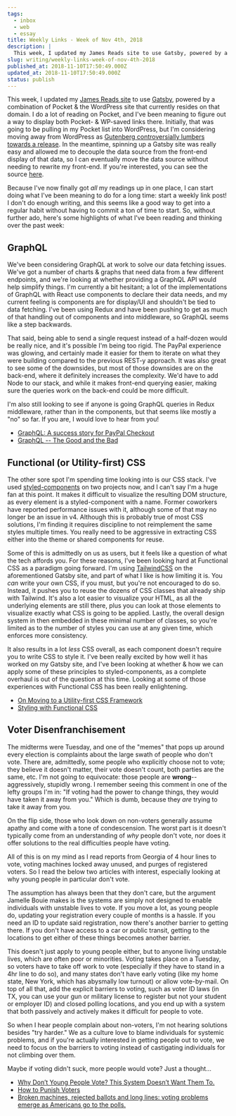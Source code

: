 ```yaml
---
tags:
  - inbox
  - web
  - essay
title: Weekly Links - Week of Nov 4th, 2018
description: |
  This week, I updated my James Reads site to use Gatsby, powered by a combination of Pocket & the WordPress site that currently resides on that domain. I do a lot of reading on Pocket, and I’ve been meaning to figure out a way to display both Pocket- & WP-saved links there. Initially, that was \[…]
slug: writing/weekly-links-week-of-nov-4th-2018
published_at: 2018-11-10T17:50:49.000Z
updated_at: 2018-11-10T17:50:49.000Z
status: publish
---
```

This week, I updated my [James Reads site](https://jamesdigioia.com/reading/) to use [Gatsby](http://gatsbyjs.org), powered by a combination of Pocket & the WordPress site that currently resides on that domain. I do a lot of reading on Pocket, and I've been meaning to figure out a way to display both Pocket- & WP-saved links there. Initially, that was going to be pulling in my Pocket list into WordPress, but I'm considering moving away from WordPress as [Gutenberg controversially lumbers towards a release](https://wptavern.com/calls-to-delay-wordpress-5-0-increase-developers-cite-usability-concerns-and-numerous-bugs-in-gutenberg). In the meantime, spinning up a Gatsby site was really easy and allowed me to decouple the data source from the front-end display of that data, so I can eventually move the data source without needing to rewrite my front-end. If you're interested, you can see the source [here](https://github.com/mAAdhaTTah/frontend).

Because I've now finally got *all* my readings up in one place, I can start doing what I've been meaning to do for a long time: start a weekly link post! I don't do enough writing, and this seems like a good way to get into a regular habit without having to commit a ton of time to start. So, without further ado, here's some highlights of what I've been reading and thinking over the past week:

## GraphQL

We've been considering GraphQL at work to solve our data fetching issues. We've got a number of charts & graphs that need data from a few different endpoints, and we're looking at whether providing a GraphQL API would help simplify things. I'm currently a bit hesitant; a lot of the implementations of GraphQL with React use components to declare their data needs, and my current feeling is components are for display/UI and shouldn't be tied to data fetching. I've been using Redux and have been pushing to get as much of that handling out of components and into middleware, so GraphQL seems like a step backwards.

That said, being able to send a single request instead of a half-dozen would be really nice, and it's possible I'm being too rigid. The PayPal experience was glowing, and certainly made it easier for them to iterate on what they were building compared to the previous REST-y approach. It was also great to see some of the downsides, but most of those downsides are on the back-end, where it definitely increases the complexity. We'd have to add Node to our stack, and while it makes front-end querying easier, making sure the queries work on the back-end could be more difficult.

I'm also still looking to see if anyone is going GraphQL queries in Redux middleware, rather than in the components, but that seems like mostly a "no" so far. If you are, I would love to hear from you!

* [GraphQL: A success story for PayPal Checkout](https://medium.com/paypal-engineering/graphql-a-success-story-for-paypal-checkout-3482f724fb53)
* [GraphQL -- The Good and the Bad](https://scotch.io/tutorials/graphql-the-good-and-the-bad)

## Functional (or Utility-first) CSS

The other sore spot I'm spending time looking into is our CSS stack. I've used [styled-components](https://styled-components.com) on two projects now, and I can't say I'm a huge fan at this point. It makes it difficult to visualize the resulting DOM structure, as every element is a styled-component with a name. Former coworkers have reported performance issues with it, although some of that may no longer be an issue in v4. Although this is probably true of most CSS solutions, I'm finding it requires discipline to not reimplement the same styles multiple times. You really need to be aggressive in extracting CSS either into the theme or shared components for reuse.

Some of this is admittedly on us as users, but it feels like a question of what the tech affords you. For these reasons, I've been looking hard at Functional CSS as a paradigm going forward. I'm using [TailwindCSS](https://tailwindcss.com) on the aforementioned Gatsby site, and part of what I like is how limiting it is. You *can* write your own CSS, if you must, but you're not encouraged to do so. Instead, it pushes you to reuse the dozens of CSS classes that already ship with Tailwind. It's also a lot easier to visualize your HTML, as all the underlying elements are still there, plus you can look at those elements to visualize exactly what CSS is going to be applied. Lastly, the overall design system in then embedded in these minimal number of classes, so you're limited as to the number of styles you can use at any given time, which enforces more consistency.

It also results in a lot *less* CSS overall, as each component doesn't require you to write CSS to style it. I've been really excited by how well it has worked on my Gatsby site, and I've been looking at whether & how we can apply some of these principles to styled-components, as a complete overhaul is out of the question at this time. Looking at some of those experiences with Functional CSS has been really enlightening.

* [On Moving to a Utility-first CSS Framework](https://familiar.studio/blog/utility-first-css-framework)
* [Styling with Functional CSS](https://blog.rangle.io/styling-with-functional-css/)

## Voter Disenfranchisement

The midterms were Tuesday, and one of the "memes" that pops up around every election is complaints about the large swath of people who don't vote. There are, admittedly, some people who explicitly choose not to vote; they believe it doesn't matter, their vote doesn't count, both parties are the same, etc. I'm not going to equivocate: those people are **wrong**--aggressively, stupidly wrong. I remember seeing this comment in one of the lefty groups I'm in: "If voting had the power to change things, they would have taken it away from you." Which is dumb, because they *are* trying to take it away from you.

On the flip side, those who look down on non-voters generally assume apathy and come with a tone of condescension. The worst part is it doesn't typically come from an understanding of *why* people don't vote, nor does it offer solutions to the real difficulties people have voting.

All of this is on my mind as I read reports from Georgia of 4 hour lines to vote, voting machines locked away unused, and purges of registered voters. So I read the below two articles with interest, especially looking at why young people in particular don't vote.

The assumption has always been that they don't care, but the argument Jamelle Bouie makes is the systems are simply not designed to enable individuals with unstable lives to vote. If you move a lot, as young people do, updating your registration every couple of months is a hassle. If you need an ID to update said registration, now there's another barrier to getting there. If you don't have access to a car or public transit, getting to the locations to get either of these things becomes another barrier.

This doesn't just apply to young people either, but to anyone living unstable lives, which are often poor or minorities. Voting takes place on a Tuesday, so voters have to take off work to vote (especially if they have to stand in a 4hr line to do so), and many states don't have early voting (like my home state, New York, which has abysmally low turnout) or allow vote-by-mail. On top of all that, add the explicit barriers to voting, such as voter ID laws (in TX, you can use your gun or military license to register but not your student or employer ID) and closed polling locations, and you end up with a system that both passively and actively makes it difficult for people to vote.

So when I hear people complain about non-voters, I'm not hearing solutions besides "try harder." We as a culture love to blame individuals for systemic problems, and if you're actually interested in getting people out to vote, we need to focus on the barriers to voting instead of castigating individuals for not climbing over them.

Maybe if voting didn't suck, more people would vote? Just a thought...

* [Why Don’t Young People Vote? This System Doesn’t Want Them To.](https://slate.com/news-and-politics/2018/11/voter-registration-young-people-apathy.html)
* [How to Punish Voters](https://www.nytimes.com/2018/10/31/opinion/election-voting-rights-fraud-prosecutions.html)
* [Broken machines, rejected ballots and long lines: voting problems emerge as Americans go to the polls.](https://www.washingtonpost.com/politics/broken-machines-rejected-ballots-and-long-lines-voting-problems-emerge-as-americans-go-to-the-polls/2018/11/06/ffd11e52-dfa8-11e8-b3f0-62607289efee_story.html)
